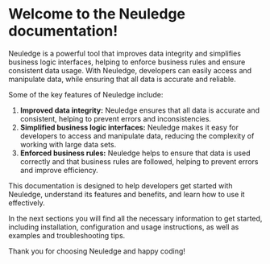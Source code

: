 # Welcome to the Neuledge documentation!

Neuledge is a powerful tool that improves data integrity and simplifies business logic interfaces, helping to enforce business rules and ensure consistent data usage. With Neuledge, developers can easily access and manipulate data, while ensuring that all data is accurate and reliable.

Some of the key features of Neuledge include:

1. **Improved data integrity:** Neuledge ensures that all data is accurate and consistent, helping to prevent errors and inconsistencies.
2. **Simplified business logic interfaces:** Neuledge makes it easy for developers to access and manipulate data, reducing the complexity of working with large data sets.
3. **Enforced business rules:** Neuledge helps to ensure that data is used correctly and that business rules are followed, helping to prevent errors and improve efficiency.

This documentation is designed to help developers get started with Neuledge, understand its features and benefits, and learn how to use it effectively.

In the next sections you will find all the necessary information to get started, including installation, configuration and usage instructions, as well as examples and troubleshooting tips.

Thank you for choosing Neuledge and happy coding!
